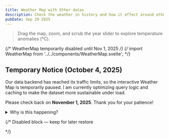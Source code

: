 ```yaml
---
title: Weather Map with Other datas
description: Check the weather in history and how it effect around other things
pubDate: Sep 29 2025
---
```


> Drag the map, zoom, and scrub the year slider to explore temperature anomalies (°C).

{/* WeatherMap temporarily disabled until Nov 1, 2025 */}
{/* import WeatherMap from '../../components/WeatherMap.svelte'; */}

<div class="notice">
  <h2>Temporary Notice (October 4, 2025)</h2>
  <p>
    Our data backend has reached its traffic limits, so the interactive Weather Map is temporarily paused.
    I am currently optimizing query logic and caching to make the dataset more sustainable under load.
  </p>
  <p>
    Please check back on <strong>November 1, 2025</strong>. Thank you for your patience!
  </p>
  <details>
    <summary>Why is this happening?</summary>
    <p>
      The underlying API (used by the map tiles) exceeded the available quota. We’re reducing redundant
      requests, tightening server-side caching, and adding client-side deduplication to stretch the bandwidth.
    </p>
  </details>
</div>

{/* Disabled block — keep for later restore
<div class="full-bleed">
  <WeatherMap client:load minHeight="min(80vh, 900px)" />
</div>
*/}
